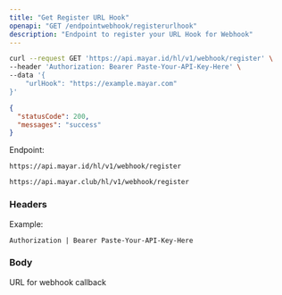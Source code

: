 ```yaml
---
title: "Get Register URL Hook"
openapi: "GET /endpointwebhook/registerurlhook"
description: "Endpoint to register your URL Hook for Webhook"
---
```


<RequestExample>

```bash Request Example
curl --request GET 'https://api.mayar.id/hl/v1/webhook/register' \
--header 'Authorization: Bearer Paste-Your-API-Key-Here' \
--data '{
    "urlHook": "https://example.mayar.com"
}'
```

</RequestExample>

<ResponseExample>

```json Response Example 200
{
  "statusCode": 200,
  "messages": "success"
}
```

</ResponseExample>

Endpoint:

<CodeGroup>

```Production Production
https://api.mayar.id/hl/v1/webhook/register
```


```Sandbox Sandbox
https://api.mayar.club/hl/v1/webhook/register
```

</CodeGroup>

### Headers

<ResponseField name="Authorization" type="string" required>
  Example:

  `Authorization | Bearer Paste-Your-API-Key-Here`
</ResponseField>

### Body

<ParamField path="urlHook" type="string" required>
  URL for webhook callback
</ParamField>